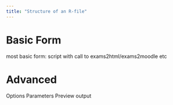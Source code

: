 ```yaml
---
title: "Structure of an R-file"
---
```


# Basic Form 
most basic form: 
script with call to exams2html/exams2moodle etc 

# Advanced 

Options 
Parameters 
Preview
output 